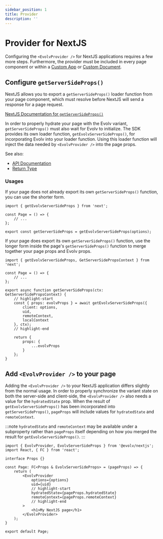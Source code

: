 ```yaml
---
sidebar_position: 1
title: Provider
description: ''
---
```


# Provider for NextJS
Configuring the `<EvolvProvider />` for NextJS applications requires a few more steps. Furthermore, the provider
must be included in every page component or within a [Custom App](https://nextjs.org/docs/advanced-features/custom-app)
or [Custom Document](https://nextjs.org/docs/advanced-features/custom-document).

## Configure `getServerSideProps()`
NextJS allows you to export a `getServerSideProps()` loader function from your page component, which must resolve
before NextJS will send a response for a page request.

[NextJS Documentation for `getServerSideProps()`](https://nextjs.org/docs/basic-features/data-fetching/get-server-side-props)

In order to properly hydrate your page with the Evolv variant, `getServerSideProps()` must also wait for Evolv to initialize.
The SDK provides its own loader function, `getEvolvServerSideProps()`, for incorporating Evolv into your loader function.
Using this loader function will inject the data needed by `<EvolvProvider />` into the page props.

See also:
* [API Documentation](/api/modules/evolv_nextjs#getevolvserversideprops)
* [Return Type](/api/interfaces/evolv_nextjs.EvolvServerSideProps)


### Usages
If your page does not already export its own `getServerSideProps()` function, you can use the shorter form.

```tsx title="src/pages/index.tsx" showLineNumbers
import { getEvolvServerSideProps } from 'next';

const Page = () => {
	// ...
};

export const getServerSideProps = getEvolvServerSideProps(options);
```

If your page does export its own `getServerSideProps()` function, use the longer form inside the page's
`getServerSideProps()` function to merge together your page props and Evolv props.

```tsx title="src/pages/index.tsx" showLineNumbers
import { getEvolvServerSideProps, GetServerSidePropsContext } from 'next';

const Page = () => {
    // ...
};

export async function getServerSideProps(ctx: GetServerSidePropsContext) {
	// highlight-start
	const { props: evolvProps } = await getEvolvServerSideProps({
		client: options,
		uid,
		remoteContext,
		localContext
	}, ctx);
	// highlight-end

	return {
		props: {
			...evolvProps
		}
	};
}
```

## Add `<EvolvProvider />` to your page
Adding the `<EvolvProvider />` to your NextJS application differs slightly from the normal usage. In order to properly
synchronize the variant state on both the server-side and client-side, the `<EvolvProvider />` also needs a value for
the `hydratedState` prop. When the result of `getEvolvServerSideProps()` has been incorporated into `getServerSideProps()`,
`pageProps` will include values for `hydratedState` and `remoteContext`.

:::note
`hydratedState` and `remoteContext` may be available under a subproperty rather than `pageProps` itself depending on how
you merged the result for `getEvolvServerSideProps()`.
:::

```tsx title="src/pages/index.tsx" showLineNumbers
import { EvolvProvider, EvolvServerSideProps } from '@evolv/nextjs';
import React, { FC } from 'react';

interface Props {}

const Page: FC<Props & EvolvServerSideProps> = (pageProps) => {
	return (
		<EvolvProvider
			options={options}
			uid={uid}
			// highlight-start
			hydratedState={pageProps.hydratedState}
			remoteContext={pageProps.remoteContext}
			// highlight-end
		>
			<h1>My NextJS page</h1>
		</EvolvProvider>
	);
}

export default Page;
```
